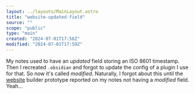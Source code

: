 ```yaml
---
layout: ../layouts/MainLayout.astro
title: "website-updated-field"
source: ""
scope: "public"
type: "main"
created: "2024-07-01T17:56Z"
modified: "2024-07-01T17:59Z"
---
```


My notes used to have an *updated* field storing an ISO 8601 timestamp. Then I recreated `.obsidian` and forgot to update the config of a plugin I use for that. So now it's called *modified*. Naturally, I forgot about this until the [website](website) builder prototype reported on my notes not having a *modified* field. Yeah...